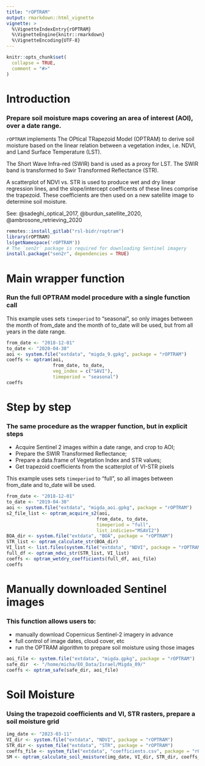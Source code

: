 ```yaml
---
title: "rOPTRAM"
output: rmarkdown::html_vignette
vignette: >
  %\VignetteIndexEntry{rOPTRAM}
  %\VignetteEngine{knitr::rmarkdown}
  %\VignetteEncoding{UTF-8}
---
```


```r
knitr::opts_chunk$set(
  collapse = TRUE,
  comment = "#>"
)
```

# Introduction

### Prepare soil moisture maps covering an area of interest (AOI), over a date range.


`rOPTRAM` implements The OPtical TRapezoid Model (OPTRAM) to derive soil moisture based on the linear relation
  between a vegetation index, i.e. NDVI, and Land Surface Temperature (LST).
  
  The Short Wave Infra-red (SWIR) band is used as a proxy for LST. The SWIR band is transformed to Swir Transformed Reflectance (STR).
  
  A scatterplot of NDVI vs. STR is used to produce wet and dry linear regression lines, and the slope/intercept coefficents of these lines comprise the trapezoid. These coefficients are then used on a new satellite image to determine soil moisture.

  See:  @sadeghi_optical_2017, @burdun_satellite_2020, @ambrosone_retrieving_2020


```r
remotes::install_gitlab("rsl-bidr/roptram")
library(rOPTRAM)
ls(getNamespace('rOPTRAM'))
# The `sen2r` package is required for downloading Sentinel imagery
install.package("sen2r", dependencies = TRUE)
```

# Main wrapper function

### Run the full OPTRAM model procedure with a single function call

This example uses sets `timeperiod` to "seasonal", so only images between the month of from_date and the month of to_date will be used, but from all years in the date range.

```r
from_date <- "2018-12-01"
to_date <- "2020-04-30"
aoi <- system.file("extdata", "migda_9.gpkg", package = "rOPTRAM")
coeffs <- optram(aoi,
                 from_date, to_date,
                 veg_index = c("SAVI"),
                 timeperiod = "seasonal")
coeffs
```

# Step by step

### The same procedure as the wrapper function, but in explicit steps

  - Acquire Sentinel 2 images within a date range, and crop to AOI;
  - Prepare the SWIR Transformed Reflectance;
  - Prepare a data.frame of Vegetation Index and STR values;
  - Get trapezoid coefficients from the scatterplot of VI-STR pixels

This example uses sets `timeperiod` to "full", so all images between from_date and to_date will be used.

```r
from_date <- "2018-12-01"
to_date <- "2019-04-30"
aoi <- system.file("extdata", "migda_aoi.gpkg", package = "rOPTRAM")
s2_file_list <- optram_acquire_s2(aoi,
                                 from_date, to_date,
                                 timeperiod = "full",
                                 list_indicies="MSAVI2")
BOA_dir <- system.file("extdata", "BOA", package = "rOPTRAM")
STR_list <- optram_calculate_str(BOA_dir)
VI_list <- list.files(system.file("extdata", "NDVI", package = "rOPTRAM"), pattern = ".tif$", full.names = TRUE)
full_df <- optram_ndvi_str(STR_list, VI_list)
coeffs <- optram_wetdry_coefficients(full_df, aoi_file)
coeffs
```

# Manually downloaded Sentinel images

### This function allows users to:

  - manually download Copernicus Sentinel-2 imagery in advance
  - full control of image dates, cloud cover, etc
  - run the OPTRAM algorithm to prepare soil moisture using those images

```r
aoi_file <- system.file("extdata", "migda.gpkg", package = "rOPTRAM")
safe_dir  <- "/home/micha/EO_Data/Israel/Migda_09/"
coeffs <- optram_safe(safe_dir, aoi_file)
```

# Soil Moisture

### Using the trapezoid coefficients and VI, STR rasters, prepare a soil moisture grid

```r
img_date <- "2023-03-11"
VI_dir <- system.file("extdata", "NDVI", package = "rOPTRAM")
STR_dir <- system_file("extdata", "STR", package = "rOPTRAM")
coeffs_file <- system_file("extdata", "coefficients.csv", package = "rOPTRAM")
SM <- optram_calculate_soil_moisture(img_date, VI_dir, STR_dir, coeffs_file)
```
